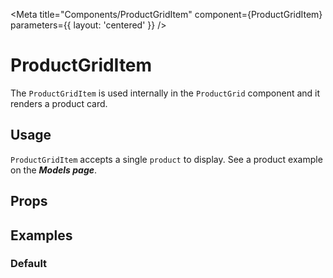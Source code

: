 

<Meta
  title="Components/ProductGridItem"
  component={ProductGridItem}
  parameters={{ layout: 'centered' }}
/>

# ProductGridItem

The `ProductGridItem` is used internally in the `ProductGrid` component and it renders a product card.

## Usage

`ProductGridItem` accepts a single `product` to display. See a product example on the <LinkTo kind="docs-models--page#product">**_Models page_**</LinkTo>.

## Props

<ArgsTable of={ProductGridItem} />

## Examples

### Default

<Canvas>
  <Story name="Default">
    <div style={{ width: '320px', height: '320px' }}>
      <ProductGridItem product={cmsProducts[0]} />
    </div>
  </Story>
</Canvas>
